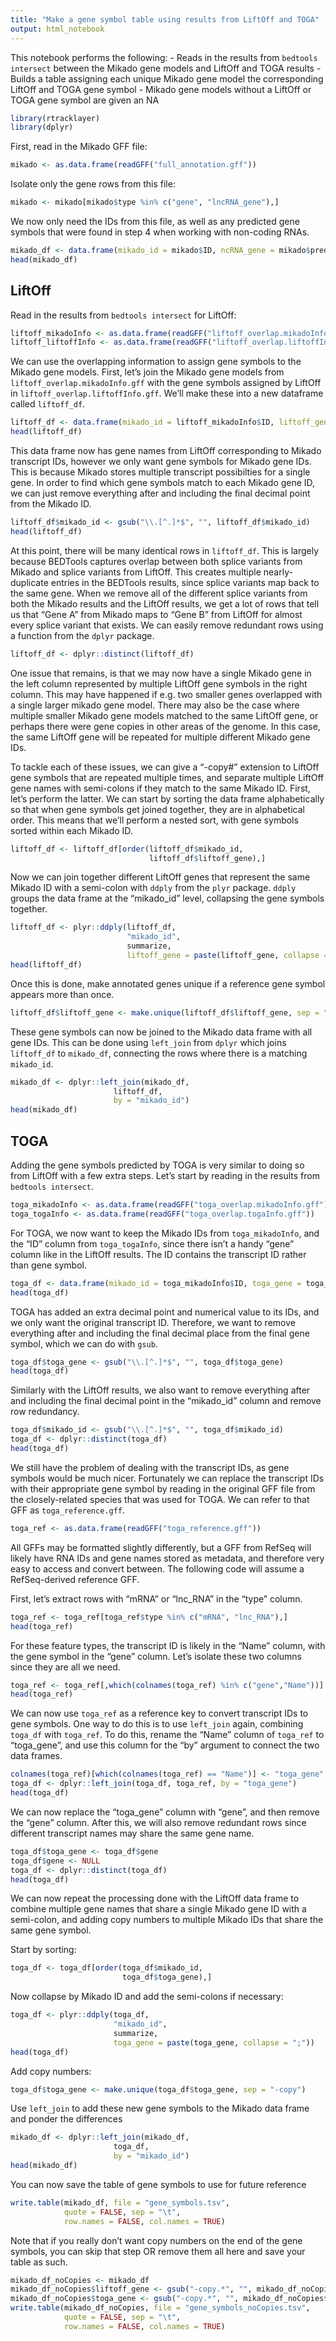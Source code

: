 ```yaml
---
title: "Make a gene symbol table using results from LiftOff and TOGA"
output: html_notebook
---
```


This notebook performs the following:
- Reads in the results from `bedtools intersect` between the Mikado gene models and LiftOff and TOGA results
- Builds a table assigning each unique Mikado gene model the corresponding LiftOff and TOGA gene symbol
- Mikado gene models without a LiftOff or TOGA gene symbol are given an NA

```r
library(rtracklayer)
library(dplyr)
```

First, read in the Mikado GFF file:

```r
mikado <- as.data.frame(readGFF("full_annotation.gff"))
```

Isolate only the gene rows from this file:

```r
mikado <- mikado[mikado$type %in% c("gene", "lncRNA_gene"),]
```

We now only need the IDs from this file, as well as any predicted gene symbols that were found in step 4 when working with non-coding RNAs.

```r
mikado_df <- data.frame(mikado_id = mikado$ID, ncRNA_gene = mikado$predicted_gene_symbol)
head(mikado_df)
```

## LiftOff

Read in the results from `bedtools intersect` for LiftOff:

```r
liftoff_mikadoInfo <- as.data.frame(readGFF("liftoff_overlap.mikadoInfo.gff"))
liftoff_liftoffInfo <- as.data.frame(readGFF("liftoff_overlap.liftoffInfo.gff"))
```

We can use the overlapping information to assign gene symbols to the Mikado gene models. First, let's join the Mikado gene models from `liftoff_overlap.mikadoInfo.gff` with the gene symbols assigned by LiftOff in `liftoff_overlap.liftoffInfo.gff`. We'll make these into a new dataframe called `liftoff_df`.

```r
liftoff_df <- data.frame(mikado_id = liftoff_mikadoInfo$ID, liftoff_gene = liftoff_liftoffInfo$gene)
head(liftoff_df)
```

This data frame now has gene names from LiftOff corresponding to Mikado transcript IDs, however we only want gene symbols for Mikado gene IDs. This is because Mikado stores multiple transcript possibilties for a single gene. In order to find which gene symbols match to each Mikado gene ID, we can just remove everything after and including the final decimal point from the Mikado ID.

```r
liftoff_df$mikado_id <- gsub("\\.[^.]*$", "", liftoff_df$mikado_id)
head(liftoff_df)
```

At this point, there will be many identical rows in `liftoff_df`. This is largely because BEDTools captures overlap between both splice variants from Mikado and splice variants from LiftOff. This creates multiple nearly-duplicate entries in the BEDTools results, since splice variants map back to the same gene. When we remove all of the different splice variants from both the Mikado results and the LiftOff results, we get a lot of rows that tell us that "Gene A" from Mikado maps to "Gene B" from LiftOff for almost every splice variant that exists. We can easily remove redundant rows using a function from the `dplyr` package.

```r
liftoff_df <- dplyr::distinct(liftoff_df)
```

One issue that remains, is that we may now have a single Mikado gene in the left column represented by multiple LiftOff gene symbols in the right column. This may have happened if e.g. two smaller genes overlapped with a single larger mikado gene model. There may also be the case where multiple smaller Mikado gene models matched to the same LiftOff gene, or perhaps there were gene copies in other areas of the genome. In this case, the same LiftOff gene will be repeated for multiple different Mikado gene IDs.

To tackle each of these issues, we can give a "-copy#" extension to LiftOff gene symbols that are repeated multiple times, and separate multiple LiftOff gene names with semi-colons if they match to the same Mikado ID. First, let's perform the latter. We can start by sorting the data frame alphabetically so that when gene symbols get joined together, they are in alphabetical order. This means that we'll perform a nested sort, with gene symbols sorted within each Mikado ID.

```r
liftoff_df <- liftoff_df[order(liftoff_df$mikado_id,
                               liftoff_df$liftoff_gene),]
```

Now we can join together different LiftOff genes that represent the same Mikado ID with a semi-colon with `ddply` from the `plyr` package. `ddply` groups the data frame at the "mikado_id" level, collapsing the gene symbols together.

```r
liftoff_df <- plyr::ddply(liftoff_df,
                          "mikado_id",
                          summarize,
                          liftoff_gene = paste(liftoff_gene, collapse = ";"))
head(liftoff_df)
```

Once this is done, make annotated genes unique if a reference gene symbol appears more than once.

```r
liftoff_df$liftoff_gene <- make.unique(liftoff_df$liftoff_gene, sep = "-copy")
```

These gene symbols can now be joined to the Mikado data frame with all gene IDs. This can be done using `left_join` from `dplyr` which joins `liftoff_df` to `mikado_df`, connecting the rows where there is a matching `mikado_id`.

```r
mikado_df <- dplyr::left_join(mikado_df,
                       liftoff_df,
                       by = "mikado_id")
head(mikado_df)
```

## TOGA

Adding the gene symbols predicted by TOGA is very similar to doing so from LiftOff with a few extra steps. Let's start by reading in the results from `bedtools intersect`.

```r
toga_mikadoInfo <- as.data.frame(readGFF("toga_overlap.mikadoInfo.gff"))
toga_togaInfo <- as.data.frame(readGFF("toga_overlap.togaInfo.gff"))
```

For TOGA, we now want to keep the Mikado IDs from `toga_mikadoInfo`, and the "ID" column from `toga_togaInfo`, since there isn't a handy "gene" column like in the LiftOff results. The ID contains the transcript ID rather than gene symbol.

```r
toga_df <- data.frame(mikado_id = toga_mikadoInfo$ID, toga_gene = toga_togaInfo$ID)
head(toga_df)
```

TOGA has added an extra decimal point and numerical value to its IDs, and we only want the original transcript ID. Therefore, we want to remove everything after and including the final decimal place from the final gene symbol, which we can do with `gsub`.

```r
toga_df$toga_gene <- gsub("\\.[^.]*$", "", toga_df$toga_gene)
head(toga_df)
```

Similarly with the LiftOff results, we also want to remove everything after and including the final decimal point in the "mikado_id" column and remove row redundancy.

```r
toga_df$mikado_id <- gsub("\\.[^.]*$", "", toga_df$mikado_id)
toga_df <- dplyr::distinct(toga_df)
head(toga_df)
```

We still have the problem of dealing with the transcript IDs, as gene symbols would be much nicer. Fortunately we can replace the transcript IDs with their appropriate gene symbol by reading in the original GFF file from the closely-related species that was used for TOGA. We can refer to that GFF as `toga_reference.gff`.

```r
toga_ref <- as.data.frame(readGFF("toga_reference.gff"))
```

All GFFs may be formatted slightly differently, but a GFF from RefSeq will likely have RNA IDs and gene names stored as metadata, and therefore very easy to access and convert between. The following code will assume a RefSeq-derived reference GFF.

First, let's extract rows with "mRNA" or "lnc_RNA" in the "type" column.

```r
toga_ref <- toga_ref[toga_ref$type %in% c("mRNA", "lnc_RNA"),]
head(toga_ref)
```

For these feature types, the transcript ID is likely in the "Name" column, with the gene symbol in the "gene" column. Let's isolate these two columns since they are all we need. 

```r
toga_ref <- toga_ref[,which(colnames(toga_ref) %in% c("gene","Name"))]
head(toga_ref)
```

We can now use `toga_ref` as a reference key to convert transcript IDs to gene symbols. One way to do this is to use `left_join` again, combining `toga_df` with `toga_ref`. To do this, rename the "Name" column of `toga_ref` to "toga_gene", and use this column for the "by" argument to connect the two data frames.

```r
colnames(toga_ref)[which(colnames(toga_ref) == "Name")] <- "toga_gene"
toga_df <- dplyr::left_join(toga_df, toga_ref, by = "toga_gene")
head(toga_df)
```

We can now replace the "toga_gene" column with "gene", and then remove the "gene" column. After this, we will also remove redundant rows since different transcript names may share the same gene name.

```r
toga_df$toga_gene <- toga_df$gene
toga_df$gene <- NULL
toga_df <- dplyr::distinct(toga_df)
head(toga_df)
```

We can now repeat the processing done with the LiftOff data frame to combine multiple gene names that share a single Mikado gene ID with a semi-colon, and adding copy numbers to multiple Mikado IDs that share the same gene symbol.

Start by sorting:

```r
toga_df <- toga_df[order(toga_df$mikado_id,
                         toga_df$toga_gene),]
```

Now collapse by Mikado ID and add the semi-colons if necessary:

```r
toga_df <- plyr::ddply(toga_df,
                       "mikado_id",
                       summarize,
                       toga_gene = paste(toga_gene, collapse = ";"))
head(toga_df)
```

Add copy numbers:

```r
toga_df$toga_gene <- make.unique(toga_df$toga_gene, sep = "-copy")
```

Use `left_join` to add these new gene symbols to the Mikado data frame and ponder the differences

```r
mikado_df <- dplyr::left_join(mikado_df,
                       toga_df,
                       by = "mikado_id")
head(mikado_df)
```

You can now save the table of gene symbols to use for future reference

```r
write.table(mikado_df, file = "gene_symbols.tsv",
            quote = FALSE, sep = "\t",
            row.names = FALSE, col.names = TRUE)
```

Note that if you really don't want copy numbers on the end of the gene symbols, you can skip that step OR remove them all here and save your table as such.

```r
mikado_df_noCopies <- mikado_df
mikado_df_noCopies$liftoff_gene <- gsub("-copy.*", "", mikado_df_noCopies$liftoff_gene)
mikado_df_noCopies$toga_gene <- gsub("-copy.*", "", mikado_df_noCopies$toga_gene)
write.table(mikado_df_noCopies, file = "gene_symbols_noCopies.tsv",
            quote = FALSE, sep = "\t",
            row.names = FALSE, col.names = TRUE)
```




